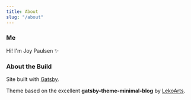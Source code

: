 ```yaml
---
title: About
slug: "/about"
---
```



### Me

Hi! I'm Joy Paulsen <span role="img" aria-label="sparkles">&#10024;</span>

### About the Build

Site built with <a href="https://www.gatsbyjs.com/" target="_blank">Gatsby</a>.

Theme based on the excellent **gatsby-theme-minimal-blog** by <a href="https://github.com/LekoArts/gatsby-themes/tree/master/themes/gatsby-theme-minimal-blog" target="_blank">LekoArts</a>.
